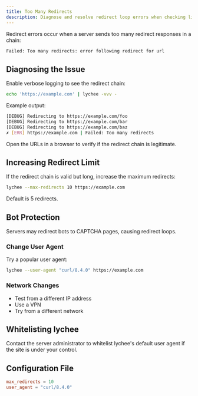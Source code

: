 ```yaml
---
title: Too Many Redirects
description: Diagnose and resolve redirect loop errors when checking links.
---
```


Redirect errors occur when a server sends too many redirect responses in a chain:

```bash
Failed: Too many redirects: error following redirect for url
```

## Diagnosing the Issue

Enable verbose logging to see the redirect chain:

```bash
echo 'https://example.com' | lychee -vvv -
```

Example output:

```bash
[DEBUG] Redirecting to https://example.com/foo
[DEBUG] Redirecting to https://example.com/bar
[DEBUG] Redirecting to https://example.com/baz
✗ [ERR] https://example.com | Failed: Too many redirects
```

Open the URLs in a browser to verify if the redirect chain is legitimate.

## Increasing Redirect Limit

If the redirect chain is valid but long, increase the maximum redirects:

```bash
lychee --max-redirects 10 https://example.com
```

Default is 5 redirects.

## Bot Protection

Servers may redirect bots to CAPTCHA pages, causing redirect loops.

### Change User Agent

Try a popular user agent:

```bash
lychee --user-agent "curl/8.4.0" https://example.com
```

### Network Changes

- Test from a different IP address
- Use a VPN
- Try from a different network

## Whitelisting lychee

Contact the server administrator to whitelist lychee's default user agent if the site is under your control.

## Configuration File

```toml title="lychee.toml"
max_redirects = 10
user_agent = "curl/8.4.0"
```
